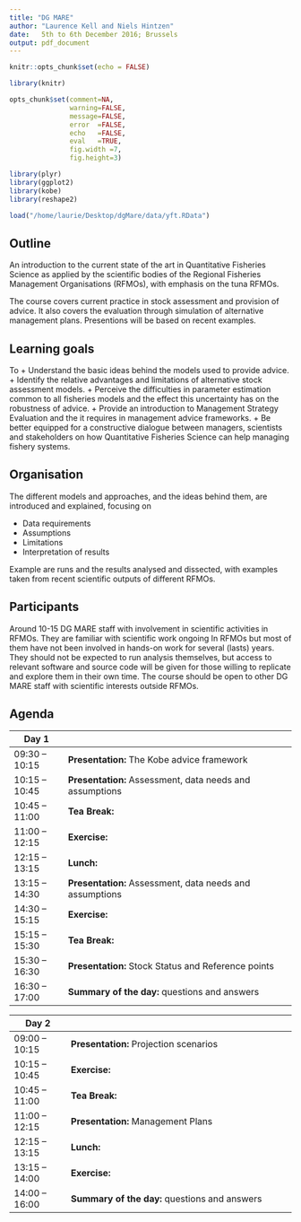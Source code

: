 ```yaml
---
title: "DG MARE"
author: "Laurence Kell and Niels Hintzen"
date:   5th to 6th December 2016; Brussels
output: pdf_document
---
```


```r
knitr::opts_chunk$set(echo = FALSE)
```

```r
library(knitr)

opts_chunk$set(comment=NA, 
               warning=FALSE, 
               message=FALSE, 
               error  =FALSE, 
               echo   =FALSE, 
               eval   =TRUE,
               fig.width =7, 
               fig.height=3)
```

```r
library(plyr)
library(ggplot2)
library(kobe)
library(reshape2)

load("/home/laurie/Desktop/dgMare/data/yft.RData")
```

## Outline

An introduction to the current state of the art in Quantitative Fisheries Science as applied by the scientific bodies of the Regional Fisheries Management Organisations (RFMOs), with emphasis on the tuna RFMOs.

The course covers current practice in stock assessment and provision of advice. It also covers the evaluation through simulation of alternative management plans. Presentions will be based on recent examples.

## Learning goals

To 
+ Understand the basic ideas behind the models used to provide advice.
+ Identify the relative advantages and limitations of alternative stock assessment models.
+ Perceive the difficulties in parameter estimation common to all fisheries models and the effect this uncertainty has on the robustness of advice.
+ Provide an introduction to Management Strategy Evaluation and the it requires in management advice frameworks.
+ Be better equipped for a constructive dialogue between managers, scientists and stakeholders on how Quantitative Fisheries Science can help managing fishery systems.

## Organisation

The different models and approaches, and the ideas behind them, are introduced and explained, focusing on

+ Data requirements
+ Assumptions
+ Limitations
+ Interpretation of results

Example are runs and the results analysed and dissected, with examples taken from recent scientific outputs of different RFMOs.

## Participants

Around 10-15  DG MARE staff with involvement in scientific activities in RFMOs. They are familiar with scientific work ongoing In RFMOs but most of them have not been involved in hands-on work for several (lasts) years. They should not be expected to run analysis themselves, but access to relevant software and source code will be given for those willing to replicate and explore them in their own time. The course should be open to other DG MARE staff with scientific interests outside RFMOs.

\newpage
## Agenda
| Day 1         |                                                         |
| --------------|---------------------------------------------------------|
| 09:30 – 10:15 | **Presentation:** The Kobe advice framework             |
| 10:15 – 10:45 | **Presentation:** Assessment, data needs and assumptions|
| 10:45 – 11:00 | **Tea Break:**                                          |
| 11:00 – 12:15 | **Exercise:**                                           |
| 12:15 – 13:15 | **Lunch:**                                              |
| 13:15 – 14:30 | **Presentation:** Assessment, data needs and assumptions|
| 14:30 – 15:15 | **Exercise:**                                           |
| 15:15 – 15:30 | **Tea Break:**                                          |
| 15:30 – 16:30 | **Presentation:** Stock Status and Reference points     |
| 16:30 – 17:00 | **Summary of the day:** questions and answers           |

| Day 2         |                                                       |
| --------------|-------------------------------------------------------|
| 09:00 – 10:15 | **Presentation:** Projection scenarios  $~~~~~~~~~~~~~~~~~~~~~~~~$|
| 10:15 – 10:45 | **Exercise:**                                         |
| 10:45 – 11:00 | **Tea Break:**                                        |
| 11:00 – 12:15 | **Presentation:** Management Plans                    |
| 12:15 – 13:15 | **Lunch:**                                            |
| 13:15 – 14:00 | **Exercise:**                                         |
| 14:00 – 16:00 | **Summary of the day:** questions and answers         |

